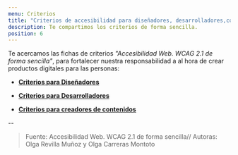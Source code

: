 ```yaml
---
menu: Criterios
title: "Criterios de accesibilidad para diseñadores, desarrolladores,contenidos"
description: Te compartimos los criterios de forma sencilla.
position: 6
---
```


Te acercamos las fichas de criterios *"Accesibilidad Web. WCAG 2.1 de forma sencilla"*,  para fortalecer nuestra responsabilidad a al hora de crear productos digitales para las personas:

   * [**Criterios para Diseñadores**](https://gcba.github.io/estandares/pautas/accesibilidad/criterios/para_dise%C3%B1adores/)

   * [**Criterios para Desarrolladores**](https://gcba.github.io/estandares/pautas/accesibilidad/criterios/para_desarroladores/)

   * [**Criterios para creadores de contenidos**](https://gcba.github.io/estandares/pautas/accesibilidad/criterios/para_contenidos/)


--

> Fuente: Accesibilidad Web. WCAG 2.1 de forma sencilla// 
Autoras: Olga Revilla Muñoz y Olga Carreras Montoto
